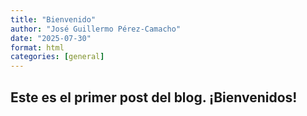 ```yaml
---
title: "Bienvenido"
author: "José Guillermo Pérez-Camacho"
date: "2025-07-30"
format: html
categories: [general]
---
```


## Este es el primer post del blog. ¡Bienvenidos!
